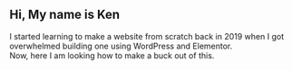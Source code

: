 ## Hi, My name is Ken

I started learning to make a website from scratch back in 2019 when I got overwhelmed building one using WordPress and Elementor. <br/> Now, here I am looking how to make a buck out of this.
